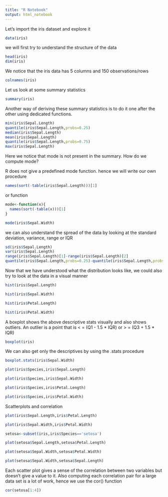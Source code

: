 ```yaml
---
title: "R Notebook"
output: html_notebook
---
```


Let's import the iris dataset and explore it

```r
data(iris)
```

we will first try to understand the structure of the data
```r
head(iris)
dim(iris)
```
We notice that the iris data has 5 columns and 150 observations/rows

```r
colnames(iris)
```
Let us look at some summary statistics
```r
summary(iris)
```
Another way of deriving these summary statistics is to do it one after the other using dedicated functions.
```r
min(iris$Sepal.Length)
quantile(iris$Sepal.Length,probs=0.25)
median(iris$Sepal.Length)
mean(iris$Sepal.Length)
quantile(iris$Sepal.Length,probs=0.75)
max(iris$Sepal.Length)
```
Here we notice that mode is not present in the summary. How do we compute mode? 

R does not give a predefined  mode function. hence we will write our own procedure 
```r
names(sort(-table(iris$Sepal.Length)))[1]
```
or function

```r
mode<-function(x){
  names(sort(-table(x)))[1]
}
```

```r
mode(iris$Sepal.Width)
```
we can also understand the spread of the data by looking at the standard deviation, variance, range or IQR
```r
sd(iris$Sepal.Length)
var(iris$Sepal.Length)
range(iris$Sepal.Length)[1]-range(iris$Sepal.Length)[2]
quantile(iris$Sepal.Length,probs=0.25)-quantile(iris$Sepal.Length,probs=0.75)
```


Now that we have understood what the distribution looks like, we could also try to look at the data in a visual manner

```r
hist(iris$Sepal.Length)
```

```r
hist(iris$Sepal.Width)
```

```r
hist(iris$Petal.Length)
```

```r
hist(iris$Petal.Width)
```
A boxplot shows the above descriptive stats visually and also shows outliers. An outlier is a point that is < = (Q1 - 1.5 * IQR) or > = (Q3 + 1.5 * IQR)

```r
boxplot(iris)
```

We can also get only the descriptives by using the .stats procedure
```r
boxplot.stats(iris$Sepal.Width)
```

```r
plot(iris$Species,iris$Sepal.Length)
```

```r
plot(iris$Species,iris$Sepal.Width)
```

```r
plot(iris$Species,iris$Petal.Length)
```

```r
plot(iris$Species,iris$Petal.Width)
```

Scatterplots and correlation

```r
plot(iris$Sepal.Length,iris$Petal.Length)
```

```r
plot(iris$Sepal.Width,iris$Petal.Width)
```

```r
setosa<-subset(iris,iris$Species=='setosa')
```

```r
plot(setosa$Sepal.Length,setosa$Petal.Length)
```

```r
plot(setosa$Sepal.Width,setosa$Petal.Width)
```

```r
plot(setosa$Sepal.Width,setosa$Sepal.Length)
```

Each scatter plot gives a sense of the correlation between two variables but doesn't give a value to it. Also computing each correlation pair for a large data set is a lot of work, hence we use the cor() function
```r
cor(setosa[1:4])
```

```r

```

